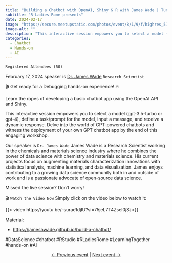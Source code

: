```yaml
---
title: "Building a Chatbot with OpenAI, Shiny & R with James Wade | Tunis R User Group & R Ladies Rome"
subtitle: "R-Ladies Rome presents"
date: 2024-02-17
image: "https://secure.meetupstatic.com/photos/event/8/1/9/f/highres_518793183.webp"
image-alt: ""
description: "This interactive session empowers you to select a model (gpt-3.5-turbo or gpt-4), define a task/prompt for the model, input a message, and receive a dynamic response. Delve into the world of GPT-powered chatbots and witness the deployment of your own GPT chatbot app by the end of this engaging workshop."
categories:
  - Chatbot
  - Hands-on
  - AI
---
```

  

`Registered Attendees (50)`

February 17, 2024 speaker is [Dr. James Wade](https://www.youtube.com/@james-h-wade) `Research Scientist`


🎬 Get ready for a Debugging hands-on experience! 🔥

Learn the ropes of developing a basic chatbot app using the OpenAI API and Shiny.

This interactive session empowers you to select a model (gpt-3.5-turbo or gpt-4), define a task/prompt for the model, input a message, and receive a dynamic response. Delve into the world of GPT-powered chatbots and witness the deployment of your own GPT chatbot app by the end of this engaging workshop.

Our speaker is `Dr. James Wade` James Wade is a Research Scientist working in the chemicals and materials science industry where he combines the power of data science with chemistry and materials science. His current projects focus on augmenting materials characterization innovations with statistical analysis, machine learning, and data visualization. James enjoys contributing to a growing data science community both in and outside of work and is a passionate advocate of open-source data science.

Missed the live session? Don't worry! 

 🎬 `Watch the Video Now`
Simply click on the video below to watch it:

{{< video https://youtu.be/-surae1djIU?si=75jeL7T4Zsel0jSj >}}


Material:

- <https://jameshwade.github.io/build-a-chatbot/>

#DataScience #chatbot #RStudio #RLadiesRome #LearningTogether #hands-on #AI

<center>[← Previous event](/talks/2024/meetup/01162024/index.qmd) | [Next event →](/talks/2024/meetup/02202024/index.qmd)</center>